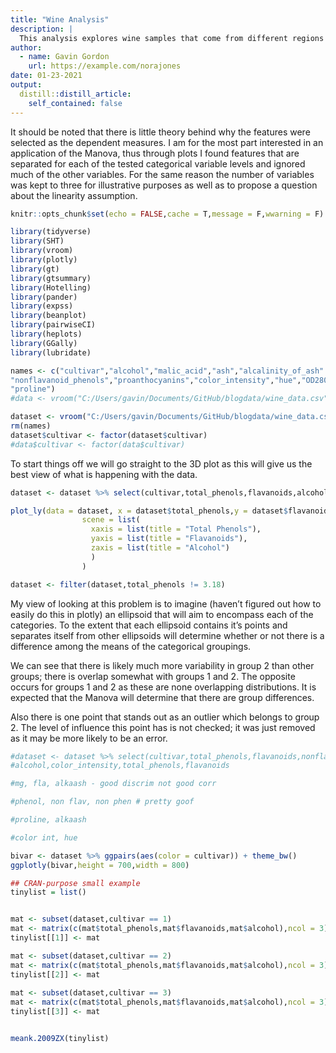 ```yaml
---
title: "Wine Analysis"
description: |
  This analysis explores wine samples that come from different regions in an attempt to find discerning chemical features. The analysis includes the use of a k sample Brehen Fisher test for high dimensional data; this does not require the equality of covariance matrices assumption to be satisfied. 
author:
  - name: Gavin Gordon
    url: https://example.com/norajones
date: 01-23-2021
output:
  distill::distill_article:
    self_contained: false
---
```


It should be noted that there is little theory behind why the features were selected as the dependent measures. I am for the most part interested in an application of the Manova, thus through plots I found features that are separated for each of the tested categorical variable levels and ignored much of the other variables. For the same reason the number of variables was kept to three for illustrative purposes as well as to propose a question about the linearity assumption. 

```r
knitr::opts_chunk$set(echo = FALSE,cache = T,message = F,wwarning = F)
```

```r
library(tidyverse)
library(SHT)
library(vroom)
library(plotly)
library(gt)
library(gtsummary)
library(Hotelling)
library(pander)
library(expss)
library(beanplot)
library(pairwiseCI)
library(heplots)
library(GGally)
library(lubridate)
```

```r
names <- c("cultivar","alcohol","malic_acid","ash","alcalinity_of_ash" ,"magnesium" , "total_phenols" ,"flavanoids",
"nonflavanoid_phenols","proanthocyanins","color_intensity","hue","OD280/OD315_of_diluted_wines",
"proline") 
#data <- vroom("C:/Users/gavin/Documents/GitHub/blogdata/wine_data.csv",col_names = names)

dataset <- vroom("C:/Users/gavin/Documents/GitHub/blogdata/wine_data.csv",col_names = names)
rm(names)
dataset$cultivar <- factor(dataset$cultivar)
#data$cultivar <- factor(data$cultivar)

```

To start things off we will go straight to the 3D plot as this will give us the best view of what is happening with the data.

```r
dataset <- dataset %>% select(cultivar,total_phenols,flavanoids,alcohol)

plot_ly(data = dataset, x = dataset$total_phenols,y = dataset$flavanoids,z = dataset$alcohol,color = dataset$cultivar) %>% layout(title = "Plot of Dependent Variables by Cultivar",
                scene = list(
                  xaxis = list(title = "Total Phenols"),
                  yaxis = list(title = "Flavanoids"),
                  zaxis = list(title = "Alcohol")
                  )
                )

dataset <- filter(dataset,total_phenols != 3.18)

```
My view of looking at this problem is to imagine (haven't figured out how to easily do this in plotly) an ellipsoid that will aim to encompass each of the categories. To the extent that each ellipsoid contains it's points and separates itself from other ellipsoids will determine whether or not there is a difference among the means of the categorical groupings.  

We can see that there is likely much more variability in group 2 than other groups; there is overlap somewhat with groups 1 and 2. The opposite occurs for groups 1 and 2 as these are none overlapping distributions. It is expected that the Manova will determine that there are group differences.

Also there is one point that stands out as an outlier which belongs to group 2. The level of influence this point has is not checked; it was just removed as it may be more likely to be an error.

```r
#dataset <- dataset %>% select(cultivar,total_phenols,flavanoids,nonflavanoid_phenols)
#alcohol,color_intensity,total_phenols,flavanoids

#mg, fla, alkaash - good discrim not good corr

#phenol, non flav, non phen # pretty goof

#proline, alkaash

#color int, hue

bivar <- dataset %>% ggpairs(aes(color = cultivar)) + theme_bw() 
ggplotly(bivar,height = 700,width = 800)

```


```r


## CRAN-purpose small example
tinylist = list()


mat <- subset(dataset,cultivar == 1)
mat <- matrix(c(mat$total_phenols,mat$flavanoids,mat$alcohol),ncol = 3)
tinylist[[1]] <- mat 

mat <- subset(dataset,cultivar == 2)
mat <- matrix(c(mat$total_phenols,mat$flavanoids,mat$alcohol),ncol = 3)
tinylist[[2]] <- mat 
 
mat <- subset(dataset,cultivar == 3)
mat <- matrix(c(mat$total_phenols,mat$flavanoids,mat$alcohol),ncol = 3)
tinylist[[3]] <- mat 


meank.2009ZX(tinylist)

```